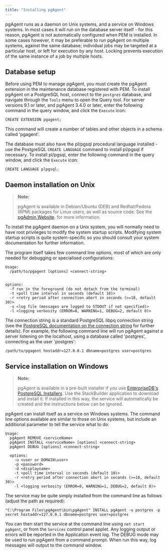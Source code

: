 ```yaml
---
title: "Installing pgAgent"
---
```


<div id="pgagent_install" class="registered_link"></div>

pgAgent runs as a daemon on Unix systems, and a service on Windows systems. In most cases it will run on the database server itself - for this reason, pgAgent is not automatically configured when PEM is installed. In some cases however, it may be preferable to run pgAgent on multiple systems, against the same database; individual jobs may be targeted at a particular host, or left for execution by any host. Locking prevents execution of the same instance of a job by multiple hosts.

## Database setup

Before using PEM to manage pgAgent, you must create the pgAgent extension in the maintenance database registered with PEM. To install pgAgent on a PostgreSQL host, connect to the `postgres` database, and navigate through the `Tools` menu to open the Query tool. For server versions 9.1 or later, and pgAgent 3.4.0 or later, enter the following command in the query window, and click the `Execute` icon:

```
CREATE EXTENSION pgagent;
```

This command will create a number of tables and other objects in a schema called 'pgagent'.

The database must also have the pl/pgsql procedural language installed - use the PostgreSQL `CREATE LANGUAGE` command to install pl/pgsql if necessary. To install pl/pgsql, enter the following command in the query window, and click the `Execute` icon:

```
CREATE LANGUAGE plpgsql;
```

## Daemon installation on Unix

> **Note:**
>
> pgAgent is available in Debian/Ubuntu (DEB) and Redhat/Fedora (RPM) packages for Linux users, as well as source code. See the [pgAdmin Website](https://www.pgadmin.org/download/). for more information.

To install the pgAgent daemon on a Unix system, you will normally need to have root privileges to modify the system startup scripts. Modifying system startup scripts is quite system-specific so you should consult your system documentation for further information.

The program itself takes few command line options, most of which are only needed for debugging or specialised configurations:

```
Usage:
  /path/to/pgagent [options] <connect-string>


options:
  -f run in the foreground (do not detach from the terminal)
  -t <poll time interval in seconds (default 10)>
  -r <retry period after connection abort in seconds (>=10, default 30)>
  -s <log file (messages are logged to STDOUT if not specified)>
  -l <logging verbosity (ERROR=0, WARNING=1, DEBUG=2, default 0)>
```

The connection string is a standard PostgreSQL libpq connection string (see the [PostgreSQL documentation on the connection string](http://www.postgresql.org/docs/current/static/libpq.html#libpq-connect) for further details). For example, the following command line will run pgAgent against a server listening on the localhost, using a database called 'postgres', connecting as the user 'postgres':

```
/path/to/pgagent hostaddr=127.0.0.1 dbname=postgres user=postgres
```

## Service installation on Windows

> **Note:**
>
> pgAgent is available in a pre-built installer if you use [EnterpriseDB's PostgreSQL Installers](https://www.enterprisedb.com/downloads/postgres-postgresql-downloads). Use the StackBuilder application to download and install it. If installed in this way, the service will automatically be created and the instructions below can be ignored.

pgAgent can install itself as a service on Windows systems. The command line options available are similar to those on Unix systems, but include an additional parameter to tell the service what to do:

```
Usage:
  pgAgent REMOVE <serviceName>
  pgAgent INSTALL <serviceName> [options] <connect-string>
  pgAgent DEBUG [options] <connect-string>

  options:
    -u <user or DOMAIN\user>
    -p <password>
    -d <displayname>
    -t <poll time interval in seconds (default 10)>
    -r <retry period after connection abort in seconds (>=10, default 30)>
    -l <logging verbosity (ERROR=0, WARNING=1, DEBUG=2, default 0)>
```

The service may be quite simply installed from the command line as follows (adjust the path as required):

```
"C:\Program Files\pgAgent\bin\pgAgent" INSTALL pgAgent -u postgres -p secret hostaddr=127.0.0.1 dbname=postgres user=postgres
```

You can then start the service at the command line using `net start pgAgent`, or from the `Services` control panel applet. Any logging output or errors will be reported in the Application event log. The DEBUG mode may be used to run pgAgent from a command prompt. When run this way, log messages will output to the command window.
